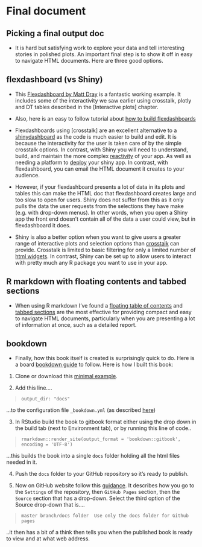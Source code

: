 # Final document

## Picking a final output doc

* It is hard but satisfying work to explore your data and tell interesting stories in polished plots. An important final step is to show it off in easy to navigate HTML documents. Here are three good options.

## flexdashboard (vs Shiny)

* This [Flexdashboard by Matt Dray](https://github.com/matt-dray/earl18-crosstalk) is a fantastic working example. It includes some of the interactivity we saw earlier using crosstalk, plotly and DT tables described in the [Interactive plots] chapter.

* Also, here is an easy to follow tutorial about [how to build flexdashboards](https://arm.rbind.io/slides/flexdashboard.html#1)

* Flexdashboards using [crosstalk] are an excellent alternative to a [shinydashboard](https://rstudio.github.io/shinydashboard/) as the code is much easier to build and edit. It is because the interactivity for the user is taken care of by the simple crosstalk options. In contrast, with Shiny you will need to understand, build, and maintain the more complex [reactivity](https://shiny.rstudio.com/articles/reactivity-overview.html) of your app. As well as needing a platform to [deploy](https://shiny.rstudio.com/deploy/) your shiny app. In contrast, with flexdashboard, you can email the HTML document it creates to your audience.

* However, if your flexdashboard presents a lot of data in its plots and tables this can make the HTML doc that flexdashboard creates large and too slow to open for users. Shiny does not suffer from this as it only pulls the data the user requests from the selections they have make (e.g. with drop-down menus). In other words, when you open a Shiny app the front end doesn't contain all of the data a user could view, but in flexdashboard it does.

* Shiny is also a better option when you want to give users a greater range of interactive plots and selection options than [crosstalk](https://rstudio.github.io/crosstalk/index.html) can provide. Crosstalk is limited to basic filtering for only a limited number of [html widgets](https://rstudio.github.io/crosstalk/widgets.html). In contrast, Shiny can be set up to allow users to interact with pretty much any R package you want to use in your app.

## R markdown with floating contents and tabbed sections

* When using R markdown I've found a [floating table of contents](https://bookdown.org/yihui/rmarkdown/html-document.html#table-of-contents) and [tabbed sections](https://bookdown.org/yihui/rmarkdown/html-document.html#tabbed-sections) are the most effective for providing compact and easy to navigate HTML documents, particularly when you are presenting a lot of information at once, such as a detailed report.

## bookdown

* Finally, how this book itself is created is surprisingly quick to do. Here is a board [bookdown guide](https://bookdown.org/home/about/) to follow. Here is how I built this book:
 
1. Clone or download this [minimal example](https://github.com/rstudio/bookdown-demo).  

2. Add this line....

> `output_dir: "docs"` 
  
  ...to the configuration file `_bookdown.yml` (as described [here](https://bookdown.org/yihui/bookdown/github.html))
  
3. In RStudio build the book to gitbook format either using the drop down in the build tab (next to Environment tab), or by running  this line of code..
   
> `rmarkdown::render_site(output_format = 'bookdown::gitbook', encoding = 'UTF-8')`
 
  ...this builds the book into a single `docs` folder holding all the html files needed in it. 

4. Push the `docs` folder to your GitHub repository so it's ready to publish.

5. Now on GitHub website follow this [guidance](https://help.github.com/en/github/working-with-github-pages/configuring-a-publishing-source-for-your-github-pages-site). It describes how you go to the `Settings` of the repository, then `GitHub Pages` section, then the `Source` section that has a drop-down.
Select the third option of the Source drop-down that is....
   
> `master branch/docs folder 
   Use only the docs folder for Github pages`
   
   ..it then has a bit of a think then tells you when the published book is ready to view and at what web address.